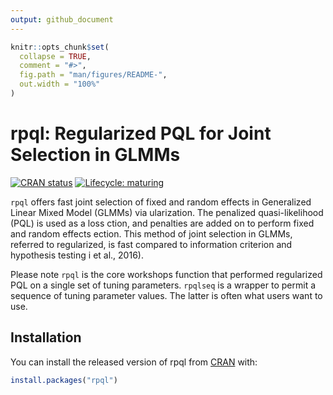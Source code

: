 ```yaml
---
output: github_document
---
```


<!-- README.md is generated from README.Rmd. Please edit that file -->

```r
knitr::opts_chunk$set(
  collapse = TRUE,
  comment = "#>",
  fig.path = "man/figures/README-",
  out.width = "100%"
)
```
# rpql: Regularized PQL for Joint Selection in GLMMs

<!-- badges: start -->
[![CRAN status](https://www.r-pkg.org/badges/version/rpql)](https://cran.r-project.org/package=rpql)
[![Lifecycle: maturing](https://img.shields.io/badge/lifecycle-maturing-blue.svg)](https://www.tidyverse.org/lifecycle/#maturing)
<!-- badges: end -->

`rpql` offers fast joint selection of fixed and random effects in
Generalized Linear Mixed Model (GLMMs) via ularization. The penalized
quasi-likelihood (PQL) is used as a loss ction, and penalties are added
on to perform fixed and random effects ection. This method of joint
selection in GLMMs, referred to regularized, is fast compared to
information criterion and hypothesis testing i et al., 2016).

Please note `rpql` is the core workshops function that performed
regularized PQL on a single set of tuning parameters. `rpqlseq` is a
wrapper to permit a sequence of tuning parameter values. The latter is often
what users want to use.


## Installation

You can install the released version of rpql from [CRAN](https://CRAN.R-project.org) with:

``` r
install.packages("rpql")
```

<!-- And the development version from [GitHub](https://github.com/) with: -->

<!-- ``` r -->
<!-- # install.packages("devtools") -->
<!-- devtools::install_github("emitanaka/rpql") -->
<!-- ``` -->
